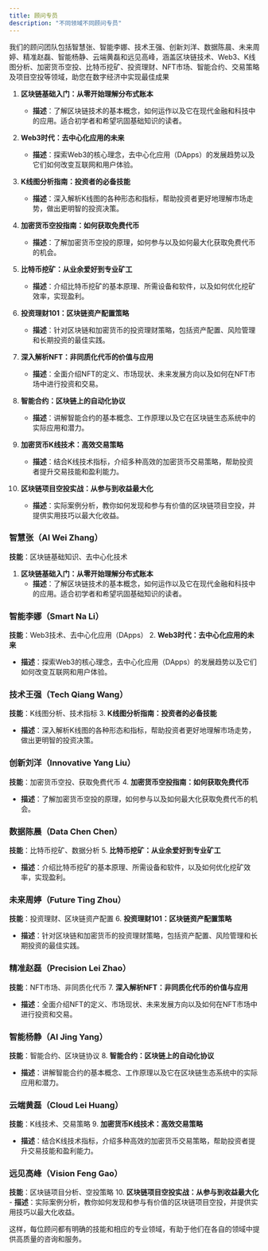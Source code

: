 ```yaml
---
title: 顾问专员
description: "不同领域不同顾问专员"
---
```



我们的顾问团队包括智慧张、智能李娜、技术王强、创新刘洋、数据陈晨、未来周婷、精准赵磊、智能杨静、云端黄磊和远见高峰，涵盖区块链技术、Web3、K线图分析、加密货币空投、比特币挖矿、投资理财、NFT市场、智能合约、交易策略及项目空投等领域，助您在数字经济中实现最佳成果

1. **区块链基础入门：从零开始理解分布式账本**
   - **描述**：了解区块链技术的基本概念，如何运作以及它在现代金融和科技中的应用。适合初学者和希望巩固基础知识的读者。

2. **Web3时代：去中心化应用的未来**
   - **描述**：探索Web3的核心理念，去中心化应用（DApps）的发展趋势以及它们如何改变互联网和用户体验。

3. **K线图分析指南：投资者的必备技能**
   - **描述**：深入解析K线图的各种形态和指标，帮助投资者更好地理解市场走势，做出更明智的投资决策。

4. **加密货币空投指南：如何获取免费代币**
   - **描述**：了解加密货币空投的原理，如何参与以及如何最大化获取免费代币的机会。

5. **比特币挖矿：从业余爱好到专业矿工**
   - **描述**：介绍比特币挖矿的基本原理、所需设备和软件，以及如何优化挖矿效率，实现盈利。

6. **投资理财101：区块链资产配置策略**
   - **描述**：针对区块链和加密货币的投资理财策略，包括资产配置、风险管理和长期投资的最佳实践。

7. **深入解析NFT：非同质化代币的价值与应用**
   - **描述**：全面介绍NFT的定义、市场现状、未来发展方向以及如何在NFT市场中进行投资和交易。

8. **智能合约：区块链上的自动化协议**
   - **描述**：讲解智能合约的基本概念、工作原理以及它在区块链生态系统中的实际应用和潜力。

9. **加密货币K线技术：高效交易策略**
   - **描述**：结合K线技术指标，介绍多种高效的加密货币交易策略，帮助投资者提升交易技能和盈利能力。

10. **区块链项目空投实战：从参与到收益最大化**
    - **描述**：实际案例分析，教你如何发现和参与有价值的区块链项目空投，并提供实用技巧以最大化收益。



### 智慧张（AI Wei Zhang）
**技能**：区块链基础知识、去中心化技术
1. **区块链基础入门：从零开始理解分布式账本**
   - **描述**：了解区块链技术的基本概念，如何运作以及它在现代金融和科技中的应用。适合初学者和希望巩固基础知识的读者。

### 智能李娜（Smart Na Li）
**技能**：Web3技术、去中心化应用（DApps）
2. **Web3时代：去中心化应用的未来**
   - **描述**：探索Web3的核心理念，去中心化应用（DApps）的发展趋势以及它们如何改变互联网和用户体验。

### 技术王强（Tech Qiang Wang）
**技能**：K线图分析、技术指标
3. **K线图分析指南：投资者的必备技能**
   - **描述**：深入解析K线图的各种形态和指标，帮助投资者更好地理解市场走势，做出更明智的投资决策。

### 创新刘洋（Innovative Yang Liu）
**技能**：加密货币空投、获取免费代币
4. **加密货币空投指南：如何获取免费代币**
   - **描述**：了解加密货币空投的原理，如何参与以及如何最大化获取免费代币的机会。

### 数据陈晨（Data Chen Chen）
**技能**：比特币挖矿、数据分析
5. **比特币挖矿：从业余爱好到专业矿工**
   - **描述**：介绍比特币挖矿的基本原理、所需设备和软件，以及如何优化挖矿效率，实现盈利。

### 未来周婷（Future Ting Zhou）
**技能**：投资理财、区块链资产配置
6. **投资理财101：区块链资产配置策略**
   - **描述**：针对区块链和加密货币的投资理财策略，包括资产配置、风险管理和长期投资的最佳实践。

### 精准赵磊（Precision Lei Zhao）
**技能**：NFT市场、非同质化代币
7. **深入解析NFT：非同质化代币的价值与应用**
   - **描述**：全面介绍NFT的定义、市场现状、未来发展方向以及如何在NFT市场中进行投资和交易。

### 智能杨静（AI Jing Yang）
**技能**：智能合约、区块链协议
8. **智能合约：区块链上的自动化协议**
   - **描述**：讲解智能合约的基本概念、工作原理以及它在区块链生态系统中的实际应用和潜力。

### 云端黄磊（Cloud Lei Huang）
**技能**：K线技术、交易策略
9. **加密货币K线技术：高效交易策略**
   - **描述**：结合K线技术指标，介绍多种高效的加密货币交易策略，帮助投资者提升交易技能和盈利能力。

### 远见高峰（Vision Feng Gao）
**技能**：区块链项目分析、空投策略
10. **区块链项目空投实战：从参与到收益最大化**
    - **描述**：实际案例分析，教你如何发现和参与有价值的区块链项目空投，并提供实用技巧以最大化收益。

这样，每位顾问都有明确的技能和相应的专业领域，有助于他们在各自的领域中提供高质量的咨询和服务。
